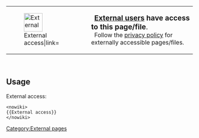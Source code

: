{| border="1" style="border-collapse:collapse; background-color:#ffffcc; box-shadow: 10px 10px 5px #888888;"
| [[File:Warning.png|50px|External access|link=]] || &nbsp; <big>'''[[:Category:External users|External users]] have access to this page/file'''.</big> <br> &nbsp; Follow the [[PGEwiki:Privacy policy#External users|privacy policy]] for externally accessible pages/files.
|}<br>[[Category:External pages]]<noinclude>
== Usage ==
External access:
<pre><nowiki>
{{External access}}
</nowiki></pre>
: {{Note|This will also add the page to the [[:Category:External pages|list of external pages]].}}
</noinclude>